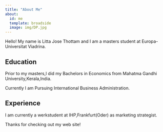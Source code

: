 ```yaml
---
title: "About Me"
about:
  id: me
  template: broadside
  image: img/DP.jpg
---
```


:::{#me}

Hello! My name is Litta Jose Thottam and I am a masters student at Europa-Universitat Viadrina.

## Education
Prior to my masters,I did my Bachelors in Economics from Mahatma Gandhi University,Kerala,India.

Currently I am Pursuing International Business Administration.

## Experience
I am currently a werkstudent at IHP,Frankfurt(Oder) as marketing strategist.


:::

Thanks for checking out my web site!
